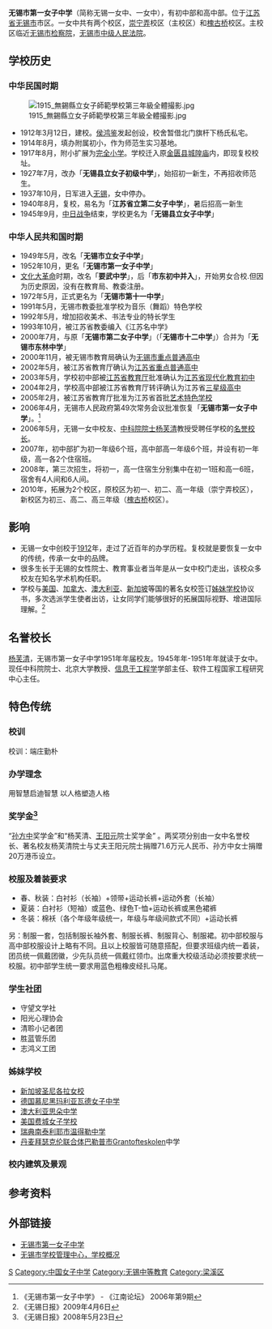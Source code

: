 {{coord|31.57734|120.30436|display=title}}
{{Infobox School
| name           = 无锡市第一女子中学
| other_name     = WuXi NO.1 GIRLS HIGH SCHOOL
| image          = Wuxi No.1 Girls High School 2015.04.24 15-58-26.jpg
| logo           =
| motto          = 端庄勤朴
| established    = 1912年
| type           = [[女校|女校]]
| district       = {{CHN}}[[无锡市|无锡市]][[崇安区|崇安区]]

| grades         = 初中、高中
| principal      = [[康立为|康立为]]
| faculty        = 
| staff          = 
| students       = 
| magazine       = 
| free_label     = 校地面积
| free_text      = 16368.41[[平方米|平方米]]
| free_label2    = 校庆
| free_text2     = 3月12日

| address        =中国江苏省无锡市崇宁路崇宁弄6号
| website        =http://www.wxynz.com/Index.html
}}
'''无锡市第一女子中学'''（简称无锡一女中、一女中），有初中部和高中部。位于[[江苏省|江苏省]][[无锡市|无锡市]]市区。一女中共有两个校区，[[崇宁弄|崇宁弄]]校区（主校区）和[[槐古桥|槐古桥]]校区。主校区临近[[无锡市检察院|无锡市检察院]]，[[无锡市中级人民法院|无锡市中级人民法院]]。

== 学校历史 ==
===中华民国时期===
[[File:1915_無錫縣立女子師範學校第三年級全體撮影.jpg|thumb]]
*1912年3月12日，建校。[[侯鸿鉴|侯鸿鉴]]发起创设，校舍暂借北门旗杆下杨氏私宅。
*1914年8月，填办附属初小，作为师范生实习基地。
*1917年8月，附小扩展为[[完全小学|完全小学]]。学校迁入原[[金匮县|金匮县]][[城隍庙|城隍庙]]内，即现复校校址。
*1927年7月，改办「'''无锡县立女子初级中学'''」，始招初一新生，不再招收师范生。
*1937年10月，日军进入[[无锡|无锡]]，女中停办。
*1940年8月，复校，易名为「'''江苏省立第二女子中学'''」，暑后招高一新生
*1945年9月，[[中国抗日战争|中日战争]]结束，学校更名为「'''无锡县立女子中学'''」

===中华人民共和国时期===
*1949年5月，改名「'''无锡市立女子中学'''」
*1952年10月，更名「'''无锡市第一女子中学'''」
*[[文化大革命|文化大革命]]时期，改名「'''要武中学'''」，后「'''市东初中并入'''」，开始男女合校.但因为历史原因，没有在教育局、教委注册。
*1972年5月，正式更名为「'''无锡市第十一中学'''」
*1991年5月，无锡市教委批准学校为音乐（舞蹈）特色学校
*1992年5月，增加招收美术、书法专业的特长学生
*1993年10月，被江苏省教委编入《江苏名中学》
*2000年7月，与原「'''无锡市第二女子中学'''」（「'''无锡市十二中学'''」）合并为「'''无锡市东林中学'''」
*2000年11月，被无锡市教育局确认为[[无锡市重点普通高中|无锡市重点普通高中]]
*2002年5月，被江苏省教育厅确认为[[江苏省重点普通高中|江苏省重点普通高中]]
*2003年5月，学校初中部被[[江苏省教育厅|江苏省教育厅]]批准确认为[[江苏省现代化教育初中|江苏省现代化教育初中]]
*2004年2月，学校高中部被江苏省教育厅转评确认为江苏省[[三星级高中|三星级高中]]
*2005年2月，被江苏省教育厅批准为江苏省首批[[艺术特色学校|艺术特色学校]]
*2006年4月，无锡市人民政府第49次常务会议批准恢复「'''无锡市第一女子中学'''」。<ref>《无锡市第一女子中学》 - 《江南论坛》 2006年第9期</ref>
*2006年5月，无锡一女中校友、[[中科院院士|中科院院士]][[杨芙清|杨芙清]]教授受聘任学校的[[名誉校长|名誉校长]]。
*2007年，初中部扩为初一年级6个班，高中部高一年级6个班，并设有初一年级，高一各2个住宿班。
*2008年，第三次招生，将初一，高一住宿生分别集中在初一1班和高一6班，宿舍有4人间和6人间。
*2010年，拓展为2个校区，原校区为初一、初二、高一年级（崇宁弄校区），新校区为初三、高二、高三年级（[[槐古桥|槐古桥]]校区）。

==影响==
*无锡一女中创校于[[1912|1912]]年，走过了近百年的办学历程。复校就是要恢复一女中的传统，传承一女中的品牌。
*很多生长于无锡的女性院士、教育事业者当年是从一女中校门走出，该校众多校友在知名学术机构任职。
*学校与[[美国|美国]]、[[加拿大|加拿大]]、[[澳大利亚|澳大利亚]]、[[新加坡|新加坡]]等国的著名女校签订[[姊妹学校|姊妹学校]]协议书，多次选派学生使者出访，让女同学们能够很好的拓展国际视野、增进国际理解。<ref>《无锡日报》2009年4月6日</ref>

==名誉校长==
[[杨芙清|杨芙清]]，无锡市第一女子中学1951年年届校友。1945年年-1951年年就读于女中。现任中科院院士、北京大学教授、[[信息于工程学|信息于工程学]]学部主任、软件工程国家工程研究中心主任。

==特色传统==
===校训===
校训：端庄勤朴
===办学理念===
用智慧启迪智慧 以人格塑造人格
===奖学金<ref>《无锡日报》2008年5月23日</ref>===
“[[孙方中|孙方中]]奖学金”和“杨芙清、[[王阳元|王阳元]]院士奖学金” 。两奖项分别由一女中名誉校长、著名校友杨芙清院士与丈夫王阳元院士捐赠71.6万元人民币、孙方中女士捐赠20万港币设立。

===校服及着装要求===
* 春、秋装：白衬衫（长袖）+领带+运动长裤+运动外套（长袖）
* 夏装：白衬衫（短袖）或蓝色、绿色T-恤+运动长裤或黑色裙裤
* 冬装：棉袄（各个年级年级统一，年级与年级间款式不同）+运动长裤

另：制服一套，包括制服长袖外套、制服长裤、制服背心、制服裙。初中部校服与高中部校服设计上略有不同。且以上校服皆可随意搭配，但要求班级内统一着装，团员统一佩戴团徽，少先队员统一佩戴红领巾。出席重大校级活动必须按要求统一校服。初中部学生统一要求用蓝色粗橡皮经扎马尾。

===学生社团===
*守望文学社
*阳光心理协会
*清聆小记者团
*胜蓝管乐团
*志鸿义工团

===姊妹学校===
*[[新加坡|新加坡]][[圣尼各拉女校|圣尼各拉女校]]
*[[德国|德国]][[慕尼黑玛利亚瓦德女子中学|慕尼黑玛利亚瓦德女子中学]]
*[[澳大利亚|澳大利亚]][[思朵中学|思朵中学]]
*[[美国|美国]][[费城女子学校|费城女子学校]]
*[[瑞典|瑞典]][[南泰利耶市|南泰利耶市]][[温得勒中学|温得勒中学]]
*[[丹麦|丹麦]][[拜瑟克伦联合体|拜瑟克伦联合体]][[巴勒普市|巴勒普市]][[Grantofteskolen|Grantofteskolen]]中学

===校内建筑及景观===

==参考资料==
{{reflist}}
==外部链接==
*[https://web.archive.org/web/20120307235428/http://www.wxynz.com/Index.html 无锡市第一女子中学]
*[https://web.archive.org/web/20120303233659/http://xxglzx.wuxi.gov.cn/ssyxxxgk/cz/wxsdynzzx/jggk/index.shtml 无锡市学校管理中心，学校概况]

{{无锡中等教育}}
[[Category:1912年創建的教育機構|S]]
[[Category:中国女子中学|Category:中国女子中学]]
[[Category:无锡中等教育|Category:无锡中等教育]]
[[Category:梁溪区|Category:梁溪区]]
